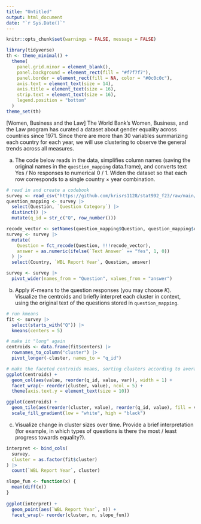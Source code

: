 ```yaml
---
title: "Untitled"
output: html_document
date: "`r Sys.Date()`"
---
```


```r
knitr::opts_chunk$set(warnings = FALSE, message = FALSE)
```

```r
library(tidyverse)
th <- theme_minimal() + 
  theme(
    panel.grid.minor = element_blank(),
    panel.background = element_rect(fill = "#f7f7f7"),
    panel.border = element_rect(fill = NA, color = "#0c0c0c"),
    axis.text = element_text(size = 14),
    axis.title = element_text(size = 16),
    strip.text = element_text(size = 16),
    legend.position = "bottom"
  )
theme_set(th)
```

[Women, Business and the Law] The World Bank's Women, Business, and the Law
program has curated a dataset about gender equality across countries since 1971.
Since there are more than 30 variables summarizing each country for each year,
we will use clustering to observe the general trends across all measures.

a. The code below reads in the data, simplifies column names (saving the
original names in the `question_mapping` data.frame), and converts text Yes
/ No responses to numerical 0 / 1. Widen the dataset so that each row
corresponds to a single country $\times$ year combination.

```r
# read in and create a codebook
survey <- read_csv("https://github.com/krisrs1128/stat992_f23/raw/main/exercises/data/Viz5-July-2020-economic-empowerement.csv")
question_mapping <- survey |>
  select(Question, `Question Category`) |>
  distinct() |>
  mutate(q_id = str_c("Q", row_number()))

recode_vector <- setNames(question_mapping$Question, question_mapping$q_id)
survey <- survey |>
  mutate(
    Question = fct_recode(Question, !!!recode_vector),
    answer = as.numeric(ifelse(`Text Answer` == "Yes", 1, 0))
  ) |>
  select(Country, `WBL Report Year`, Question, answer)

survey <- survey |>
  pivot_wider(names_from = "Question", values_from = "answer")
```

b. Apply $K$-means to the question responses (you may choose $K$). Visualize
the centroids and briefly interpret each cluster in context, using the
original text of the questions stored in `question_mapping`.

```r
# run kmeans
fit <- survey |>
  select(starts_with("Q")) |>
  kmeans(centers = 5)

# make it "long" again
centroids <- data.frame(fit$centers) |>
  rownames_to_column("cluster") |>
  pivot_longer(-cluster, names_to = "q_id")
```

```r
# make the faceted centroids means, sorting clusters according to averages
ggplot(centroids) +
  geom_col(aes(value, reorder(q_id, value, var)), width = 1) +
  facet_wrap(~ reorder(cluster, value), ncol = 5) +
  theme(axis.text.y = element_text(size = 10))
```
    
```r
ggplot(centroids) +
  geom_tile(aes(reorder(cluster, value), reorder(q_id, value), fill = value)) +
  scale_fill_gradient(low = "white", high = "black")
```

    
c. Visualize change in cluster sizes over time. Provide a brief
interpretation (for example, in which types of questions is there the most /
least progress towards equality?).

```r
interpret <- bind_cols(
  survey, 
  cluster = as.factor(fit$cluster)
) |>
  count(`WBL Report Year`, cluster)

slope_fun <- function(x) {
  mean(diff(x))
}
  
ggplot(interpret) +
  geom_point(aes(`WBL Report Year`, n)) +
  facet_wrap(~ reorder(cluster, n, slope_fun))
```
